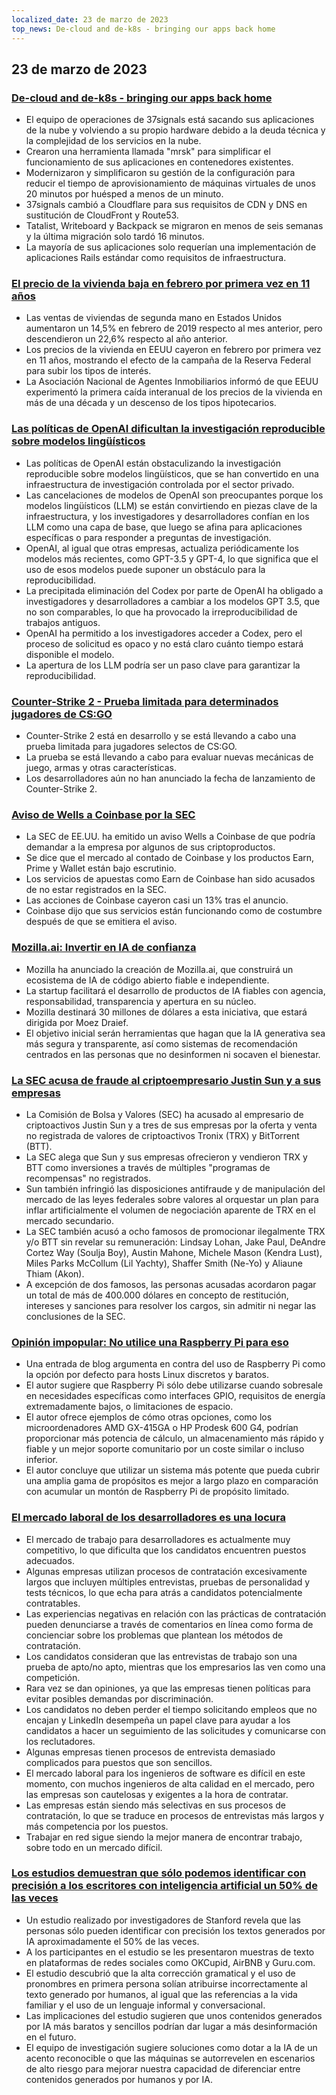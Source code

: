 ```yaml
---
localized_date: 23 de marzo de 2023
top_news: De-cloud and de-k8s - bringing our apps back home
---
```










<CallToAction />

<Steps>

## 23 de marzo de 2023

### [De-cloud and de-k8s - bringing our apps back home](https://dev.37signals.com/bringing-our-apps-back-home/?ref=hackernewsgpt.com)

- El equipo de operaciones de 37signals está sacando sus aplicaciones de la nube y volviendo a su propio hardware debido a la deuda técnica y la complejidad de los servicios en la nube.
- Crearon una herramienta llamada "mrsk" para simplificar el funcionamiento de sus aplicaciones en contenedores existentes.
- Modernizaron y simplificaron su gestión de la configuración para reducir el tiempo de aprovisionamiento de máquinas virtuales de unos 20 minutos por huésped a menos de un minuto.
- 37signals cambió a Cloudflare para sus requisitos de CDN y DNS en sustitución de CloudFront y Route53.
- Tatalist, Writeboard y Backpack se migraron en menos de seis semanas y la última migración solo tardó 16 minutos.
- La mayoría de sus aplicaciones solo requerían una implementación de aplicaciones Rails estándar como requisitos de infraestructura.

### [El precio de la vivienda baja en febrero por primera vez en 11 años](https://www.wsj.com/articles/home-prices-fell-in-february-for-first-time-in-11-years-73df0107?ref=hackernewsgpt.com)

- Las ventas de viviendas de segunda mano en Estados Unidos aumentaron un 14,5% en febrero de 2019 respecto al mes anterior, pero descendieron un 22,6% respecto al año anterior.
- Los precios de la vivienda en EEUU cayeron en febrero por primera vez en 11 años, mostrando el efecto de la campaña de la Reserva Federal para subir los tipos de interés.
- La Asociación Nacional de Agentes Inmobiliarios informó de que EEUU experimentó la primera caída interanual de los precios de la vivienda en más de una década y un descenso de los tipos hipotecarios.

### [Las políticas de OpenAI dificultan la investigación reproducible sobre modelos lingüísticos](https://aisnakeoil.substack.com/p/openais-policies-hinder-reproducible?ref=hackernewsgpt.com)

- Las políticas de OpenAI están obstaculizando la investigación reproducible sobre modelos lingüísticos, que se han convertido en una infraestructura de investigación controlada por el sector privado.
- Las cancelaciones de modelos de OpenAI son preocupantes porque los modelos lingüísticos (LLM) se están convirtiendo en piezas clave de la infraestructura, y los investigadores y desarrolladores confían en los LLM como una capa de base, que luego se afina para aplicaciones específicas o para responder a preguntas de investigación.
- OpenAI, al igual que otras empresas, actualiza periódicamente los modelos más recientes, como GPT-3.5 y GPT-4, lo que significa que el uso de esos modelos puede suponer un obstáculo para la reproducibilidad.
- La precipitada eliminación del Codex por parte de OpenAI ha obligado a investigadores y desarrolladores a cambiar a los modelos GPT 3.5, que no son comparables, lo que ha provocado la irreproducibilidad de trabajos antiguos.
- OpenAI ha permitido a los investigadores acceder a Codex, pero el proceso de solicitud es opaco y no está claro cuánto tiempo estará disponible el modelo.
- La apertura de los LLM podría ser un paso clave para garantizar la reproducibilidad.

### [Counter-Strike 2 - Prueba limitada para determinados jugadores de CS:GO](https://counter-strike.net/cs2?ref=hackernewsgpt.com)

- Counter-Strike 2 está en desarrollo y se está llevando a cabo una prueba limitada para jugadores selectos de CS:GO.
- La prueba se está llevando a cabo para evaluar nuevas mecánicas de juego, armas y otras características.
- Los desarrolladores aún no han anunciado la fecha de lanzamiento de Counter-Strike 2.

### [Aviso de Wells a Coinbase por la SEC](https://www.reuters.com/legal/coinbase-issued-wells-notice-by-sec-2023-03-22/?ref=hackernewsgpt.com)

- La SEC de EE.UU. ha emitido un aviso Wells a Coinbase de que podría demandar a la empresa por algunos de sus criptoproductos.
- Se dice que el mercado al contado de Coinbase y los productos Earn, Prime y Wallet están bajo escrutinio.
- Los servicios de apuestas como Earn de Coinbase han sido acusados de no estar registrados en la SEC.
- Las acciones de Coinbase cayeron casi un 13% tras el anuncio.
- Coinbase dijo que sus servicios están funcionando como de costumbre después de que se emitiera el aviso.

### [Mozilla.ai: Invertir en IA de confianza](https://blog.mozilla.org/en/mozilla/introducing-mozilla-ai-investing-in-trustworthy-ai/?ref=hackernewsgpt.com)

- Mozilla ha anunciado la creación de Mozilla.ai, que construirá un ecosistema de IA de código abierto fiable e independiente.
- La startup facilitará el desarrollo de productos de IA fiables con agencia, responsabilidad, transparencia y apertura en su núcleo.
- Mozilla destinará 30 millones de dólares a esta iniciativa, que estará dirigida por Moez Draief.
- El objetivo inicial serán herramientas que hagan que la IA generativa sea más segura y transparente, así como sistemas de recomendación centrados en las personas que no desinformen ni socaven el bienestar.

### [La SEC acusa de fraude al criptoempresario Justin Sun y a sus empresas](https://www.sec.gov/news/press-release/2023-59?ref=hackernewsgpt.com)

- La Comisión de Bolsa y Valores (SEC) ha acusado al empresario de criptoactivos Justin Sun y a tres de sus empresas por la oferta y venta no registrada de valores de criptoactivos Tronix (TRX) y BitTorrent (BTT).
- La SEC alega que Sun y sus empresas ofrecieron y vendieron TRX y BTT como inversiones a través de múltiples "programas de recompensas" no registrados.
- Sun también infringió las disposiciones antifraude y de manipulación del mercado de las leyes federales sobre valores al orquestar un plan para inflar artificialmente el volumen de negociación aparente de TRX en el mercado secundario.
- La SEC también acusó a ocho famosos de promocionar ilegalmente TRX y/o BTT sin revelar su remuneración: Lindsay Lohan, Jake Paul, DeAndre Cortez Way (Soulja Boy), Austin Mahone, Michele Mason (Kendra Lust), Miles Parks McCollum (Lil Yachty), Shaffer Smith (Ne-Yo) y Aliaune Thiam (Akon).
- A excepción de dos famosos, las personas acusadas acordaron pagar un total de más de 400.000 dólares en concepto de restitución, intereses y sanciones para resolver los cargos, sin admitir ni negar las conclusiones de la SEC.

### [Opinión impopular: No utilice una Raspberry Pi para eso](https://set-inform.com/2021/08/24/unpopular-opinion-dont-use-a-raspberry-pi-for-that/?ref=hackernewsgpt.com)

- Una entrada de blog argumenta en contra del uso de Raspberry Pi como la opción por defecto para hosts Linux discretos y baratos.
- El autor sugiere que Raspberry Pi sólo debe utilizarse cuando sobresale en necesidades específicas como interfaces GPIO, requisitos de energía extremadamente bajos, o limitaciones de espacio.
- El autor ofrece ejemplos de cómo otras opciones, como los microordenadores AMD GX-415GA o HP Prodesk 600 G4, podrían proporcionar más potencia de cálculo, un almacenamiento más rápido y fiable y un mejor soporte comunitario por un coste similar o incluso inferior.
- El autor concluye que utilizar un sistema más potente que pueda cubrir una amplia gama de propósitos es mejor a largo plazo en comparación con acumular un montón de Raspberry Pi de propósito limitado.

### [El mercado laboral de los desarrolladores es una locura](https://old.reddit.com/r/ExperiencedDevs/comments/11xq5cz/the_developer_job_market_is_insane_right_now/?ref=hackernewsgpt.com)

- El mercado de trabajo para desarrolladores es actualmente muy competitivo, lo que dificulta que los candidatos encuentren puestos adecuados.
- Algunas empresas utilizan procesos de contratación excesivamente largos que incluyen múltiples entrevistas, pruebas de personalidad y tests técnicos, lo que echa para atrás a candidatos potencialmente contratables.
- Las experiencias negativas en relación con las prácticas de contratación pueden denunciarse a través de comentarios en línea como forma de concienciar sobre los problemas que plantean los métodos de contratación.
- Los candidatos consideran que las entrevistas de trabajo son una prueba de apto/no apto, mientras que los empresarios las ven como una competición.
- Rara vez se dan opiniones, ya que las empresas tienen políticas para evitar posibles demandas por discriminación.
- Los candidatos no deben perder el tiempo solicitando empleos que no encajan y LinkedIn desempeña un papel clave para ayudar a los candidatos a hacer un seguimiento de las solicitudes y comunicarse con los reclutadores.
- Algunas empresas tienen procesos de entrevista demasiado complicados para puestos que son sencillos.
- El mercado laboral para los ingenieros de software es difícil en este momento, con muchos ingenieros de alta calidad en el mercado, pero las empresas son cautelosas y exigentes a la hora de contratar.
- Las empresas están siendo más selectivas en sus procesos de contratación, lo que se traduce en procesos de entrevistas más largos y más competencia por los puestos.
- Trabajar en red sigue siendo la mejor manera de encontrar trabajo, sobre todo en un mercado difícil.

### [Los estudios demuestran que sólo podemos identificar con precisión a los escritores con inteligencia artificial un 50% de las veces](https://hai.stanford.edu/news/was-written-human-or-ai-tsu?ref=hackernewsgpt.com)

- Un estudio realizado por investigadores de Stanford revela que las personas sólo pueden identificar con precisión los textos generados por IA aproximadamente el 50% de las veces.
- A los participantes en el estudio se les presentaron muestras de texto en plataformas de redes sociales como OKCupid, AirBNB y Guru.com.
- El estudio descubrió que la alta corrección gramatical y el uso de pronombres en primera persona solían atribuirse incorrectamente al texto generado por humanos, al igual que las referencias a la vida familiar y el uso de un lenguaje informal y conversacional.
- Las implicaciones del estudio sugieren que unos contenidos generados por IA más baratos y sencillos podrían dar lugar a más desinformación en el futuro.
- El equipo de investigación sugiere soluciones como dotar a la IA de un acento reconocible o que las máquinas se autorrevelen en escenarios de alto riesgo para mejorar nuestra capacidad de diferenciar entre contenidos generados por humanos y por IA.

</Steps>
